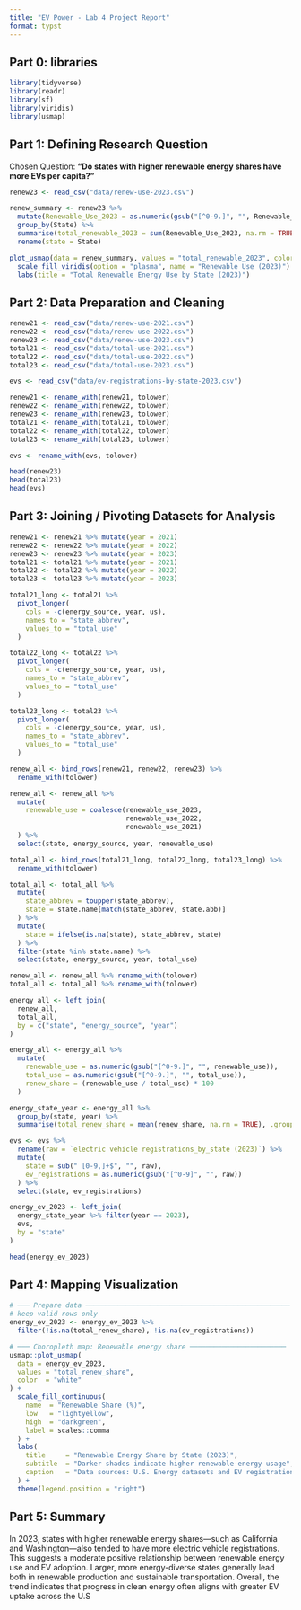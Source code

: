 ```yaml
---
title: "EV Power - Lab 4 Project Report"
format: typst
---
```


## **Part 0: libraries**

```r
library(tidyverse)
library(readr)
library(sf)
library(viridis)
library(usmap)
```


## **Part 1:** **Defining Research Question**

Chosen Question: **"Do states with higher renewable energy shares have more EVs per capita?"**

```r
renew23 <- read_csv("data/renew-use-2023.csv")

renew_summary <- renew23 %>%
  mutate(Renewable_Use_2023 = as.numeric(gsub("[^0-9.]", "", Renewable_Use_2023))) %>%
  group_by(State) %>%
  summarise(total_renewable_2023 = sum(Renewable_Use_2023, na.rm = TRUE)) %>%
  rename(state = State) 

plot_usmap(data = renew_summary, values = "total_renewable_2023", color = "white") +
  scale_fill_viridis(option = "plasma", name = "Renewable Use (2023)") +
  labs(title = "Total Renewable Energy Use by State (2023)")
```

## **Part 2: Data Preparation and Cleaning**

```r
renew21 <- read_csv("data/renew-use-2021.csv")
renew22 <- read_csv("data/renew-use-2022.csv")
renew23 <- read_csv("data/renew-use-2023.csv")
total21 <- read_csv("data/total-use-2021.csv")
total22 <- read_csv("data/total-use-2022.csv")
total23 <- read_csv("data/total-use-2023.csv")

evs <- read_csv("data/ev-registrations-by-state-2023.csv")

renew21 <- rename_with(renew21, tolower)
renew22 <- rename_with(renew22, tolower)
renew23 <- rename_with(renew23, tolower)
total21 <- rename_with(total21, tolower)
total22 <- rename_with(total22, tolower)
total23 <- rename_with(total23, tolower)

evs <- rename_with(evs, tolower)

head(renew23)
head(total23)
head(evs)
```

## **Part 3: Joining / Pivoting Datasets for Analysis**


```r
renew21 <- renew21 %>% mutate(year = 2021)
renew22 <- renew22 %>% mutate(year = 2022)
renew23 <- renew23 %>% mutate(year = 2023)
total21 <- total21 %>% mutate(year = 2021)
total22 <- total22 %>% mutate(year = 2022)
total23 <- total23 %>% mutate(year = 2023)

total21_long <- total21 %>%
  pivot_longer(
    cols = -c(energy_source, year, us),
    names_to = "state_abbrev",
    values_to = "total_use"
  )

total22_long <- total22 %>%
  pivot_longer(
    cols = -c(energy_source, year, us),
    names_to = "state_abbrev",
    values_to = "total_use"
  )

total23_long <- total23 %>%
  pivot_longer(
    cols = -c(energy_source, year, us),
    names_to = "state_abbrev",
    values_to = "total_use"
  )

renew_all <- bind_rows(renew21, renew22, renew23) %>%
  rename_with(tolower)

renew_all <- renew_all %>%
  mutate(
    renewable_use = coalesce(renewable_use_2023,
                             renewable_use_2022,
                             renewable_use_2021)
  ) %>%
  select(state, energy_source, year, renewable_use)

total_all <- bind_rows(total21_long, total22_long, total23_long) %>%
  rename_with(tolower)

total_all <- total_all %>%
  mutate(
    state_abbrev = toupper(state_abbrev),
    state = state.name[match(state_abbrev, state.abb)]
  ) %>%
  mutate(
    state = ifelse(is.na(state), state_abbrev, state)
  ) %>%
  filter(state %in% state.name) %>%
  select(state, energy_source, year, total_use)

renew_all <- renew_all %>% rename_with(tolower)
total_all <- total_all %>% rename_with(tolower)

energy_all <- left_join(
  renew_all,
  total_all,
  by = c("state", "energy_source", "year")
)

energy_all <- energy_all %>%
  mutate(
    renewable_use = as.numeric(gsub("[^0-9.]", "", renewable_use)),
    total_use = as.numeric(gsub("[^0-9.]", "", total_use)),
    renew_share = (renewable_use / total_use) * 100
  )

energy_state_year <- energy_all %>%
  group_by(state, year) %>%
  summarise(total_renew_share = mean(renew_share, na.rm = TRUE), .groups = "drop")

evs <- evs %>%
  rename(raw = `electric vehicle registrations_by_state (2023)`) %>%
  mutate(
    state = sub(" [0-9,]+$", "", raw),
    ev_registrations = as.numeric(gsub("[^0-9]", "", raw))
  ) %>%
  select(state, ev_registrations)

energy_ev_2023 <- left_join(
  energy_state_year %>% filter(year == 2023),
  evs,
  by = "state"
)

head(energy_ev_2023)
```


## **Part 4: Mapping Visualization**

```r
# ─── Prepare data ───────────────────────────────────────────────────
# keep valid rows only
energy_ev_2023 <- energy_ev_2023 %>%
  filter(!is.na(total_renew_share), !is.na(ev_registrations))

# ─── Choropleth map: Renewable energy share ────────────────────────
usmap::plot_usmap(
  data = energy_ev_2023,
  values = "total_renew_share",
  color  = "white"
) +
  scale_fill_continuous(
    name  = "Renewable Share (%)",
    low   = "lightyellow",
    high  = "darkgreen",
    label = scales::comma
  ) +
  labs(
    title     = "Renewable Energy Share by State (2023)",
    subtitle  = "Darker shades indicate higher renewable-energy usage",
    caption   = "Data sources: U.S. Energy datasets and EV registrations"
  ) +
  theme(legend.position = "right")
```

## **Part 5: Summary**

In 2023, states with higher renewable energy shares—such as California and Washington—also tended to have more electric vehicle registrations. This suggests a moderate positive relationship between renewable energy use and EV adoption. Larger, more energy-diverse states generally lead both in renewable production and sustainable transportation. Overall, the trend indicates that progress in clean energy often aligns with greater EV uptake across the U.S